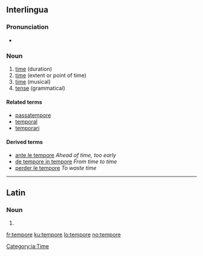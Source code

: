 ==Interlingua==

===Pronunciation===
* {{IPA|/ˈtem.po.re/|lang=ia}}

===Noun===
{{infl|ia|noun}}

# [[time]] (duration)
# [[time]] (extent or point of time)
# [[time]] (musical)
# [[tense]] (grammatical)

====Related terms====
* [[passatempore]]
* [[temporal]]
* [[temporari]]

====Derived terms====
* [[ante le tempore]] ''Ahead of time, too early''
* [[de tempore in tempore]] ''From time to time''
* [[perder le tempore]] ''To waste time''

[[Category:ia:Time]]

----

==Latin==

===Noun===
{{la-noun-form|tempōre}}

# {{inflection of|[[tempus#Latin|tempus]]||abl|s|lang=la}}

[[fr:tempore]]
[[ku:tempore]]
[[lo:tempore]]
[[no:tempore]]
